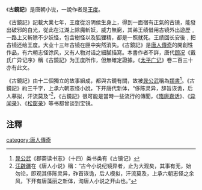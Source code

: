 《'''古鏡記'''》是唐朝小说，一說作者是[[王度_(隋朝)|王度]]。

《古鏡記》記載大業七年，王度從汾阴侯生身上，得到一面宿有正氣的古镜，能發出破邪的白光，從此在江湖上除魔斬妖，威力無窮，其弟王绩借用古镜外出遊歷﹐一路上又斬除不少妖怪，包含樹怪以及狐狸精，都是一照就死。王绩回长安後﹐把古镜还给王度。大业十三年古镜在匣中突然消失。《古鏡記》是[[唐人傳奇|唐人傳奇]]的開創性作品，有六朝志怪馀风，又有人物对话之細膩描寫。本書作者不詳，唐代[[顾况|顾况]]《戴氏广异记序》稱《古鏡記》为王度所作，但無確定證據。《[[太平广记|太平广记]]》卷二百三十亦有此文。

《古鏡記》由十二個獨立的故事組成，都與古鏡有關，故被[[晁公武|晁公武]]稱為[[類書|類書]]<ref>[[晁公武|晁公武]]《郡斋读书志》（十四）类书类有《古镜记》</ref>。《古鏡記》約三千字，上承六朝志怪小說，下开唐代新体，“侈陈灵异，辞旨诙诡，后人摹拟，汗流莫及”<ref>[[汪辟疆|汪辟疆]]在《唐人小说》稱：“古今小说纪镜异者，止为大观矣，其事有无，始勿论，即观其侈陈灵异，砟首诙诡，后人模拟，汗流莫及，上承六朝志怪之余风，下开有唐藻丽之新体，洵唐人小说之开山也。”</ref>，《古鏡記》很可能是當時一些流行的傳聞，《[[隋唐嘉话|隋唐嘉话]]》、《[[异闻录|异闻录]]》、《[[松窗录|松窗录]]》等书都曾谈到宝镜。

== 注釋 ==
{{reflist}}
[[category:唐人傳奇|category:唐人傳奇]]
